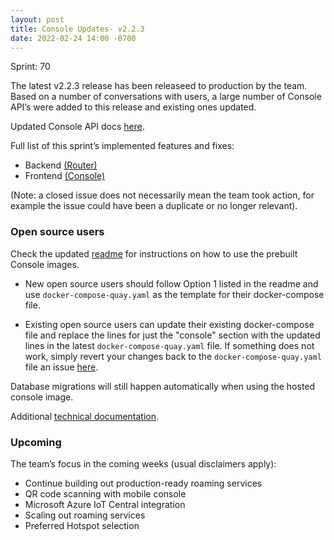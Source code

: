 ```yaml
---
layout: post
title: Console Updates- v2.2.3
date: 2022-02-24 14:00 -0700
---
```


Sprint: 70

The latest v2.2.3 release has been releaseed to production by the team. Based on a number of
conversations with users, a large number of Console API’s were added to this release and existing
ones updated.

Updated Console API docs [here](https://docs.helium.com/api/console).

Full list of this sprint’s implemented features and fixes:

- Backend [(Router)](https://github.com/helium/router/milestone/8?closed=1)
- Frontend [(Console)](https://github.com/helium/console/milestone/8?closed=1)

(Note: a closed issue does not necessarily mean the team took action, for example the issue could
have been a duplicate or no longer relevant).

### Open source users

Check the updated [readme](https://github.com/helium/console) for instructions on how to use the
prebuilt Console images.

- New open source users should follow Option 1 listed in the readme and use
  `docker-compose-quay.yaml` as the template for their docker-compose file.

- Existing open source users can update their existing docker-compose file and replace the lines for
  just the "console" section with the updated lines in the latest `docker-compose-quay.yaml` file.
  If something does not work, simply revert your changes back to the `docker-compose-quay.yaml` file
  an issue [here](https://github.com/helium/console/issues).

Database migrations will still happen automatically when using the hosted console image.

Additional
[technical documentation](https://docs.helium.com/use-the-network/run-console/#console-setup).

### Upcoming

The team’s focus in the coming weeks (usual disclaimers apply):

- Continue building out production-ready roaming services
- QR code scanning with mobile console
- Microsoft Azure IoT Central integration
- Scaling out roaming services
- Preferred Hotspot selection

